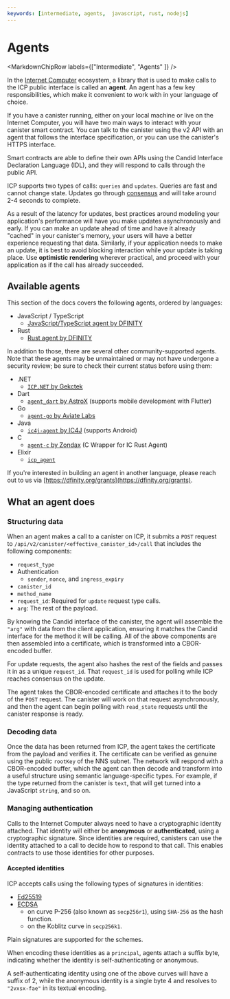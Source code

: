 ```yaml
---
keywords: [intermediate, agents,  javascript, rust, nodejs]
---
```



# Agents

<MarkdownChipRow labels={["Intermediate", "Agents" ]} />

In the [Internet Computer](https://learn.internetcomputer.org/hc/en-us/articles/33152818663444-What-is-ICP) ecosystem, a library that is used to make calls to the ICP public interface is called an **agent**. An agent has a few key responsibilities, which make it convenient to work with in your language of choice.

If you have a canister running, either on your local machine or live on the Internet Computer, you will have two main ways to interact with your canister smart contract.
You can talk to the canister using the v2 API with an agent that follows the interface specification, or you can use the canister's HTTPS interface.

Smart contracts are able to define their own APIs using the Candid Interface Declaration Language (IDL), and they will respond to calls through the public API.

ICP supports two types of calls: `queries` and `updates`. Queries are fast and cannot change state. Updates go through [consensus](https://learn.internetcomputer.org/hc/en-us/articles/34207558615956-Consensus) and will take around 2-4 seconds to complete.

As a result of the latency for updates, best practices around modeling your application's performance will have you make updates asynchronously and early. If you can make an update ahead of time and have it already "cached" in your canister's memory, your users will have a better experience requesting that data. Similarly, if your application needs to make an update, it is best to avoid blocking interaction while your update is taking place. Use **optimistic rendering** wherever practical, and proceed with your application as if the call has already succeeded.

## Available agents

This section of the docs covers the following agents, ordered by languages:

- JavaScript / TypeScript
    - [JavaScript/TypeScript agent by DFINITY](/docs/building-apps/interact-with-canisters/agents/javascript-agent)
- Rust
    - [Rust agent by DFINITY](/docs/building-apps/interact-with-canisters/agents/rust-agent)

In addition to those, there are several other community-supported agents. Note that these agents may be unmaintained or may not have undergone a security review; be sure to check their current status before using them:

- .NET
    - [`ICP.NET` by Gekctek](https://github.com/Gekctek/ICP.NET)
- Dart
    - [`agent_dart` by AstroX](https://github.com/AstroxNetwork/agent_dart) (supports mobile development with Flutter)
- Go
    - [`agent-go` by Aviate Labs](https://github.com/aviate-labs/agent-go)
- Java
    - [`ic4j-agent` by IC4J](https://github.com/ic4j/ic4j-agent) (supports Android)
- C
    - [`agent-c` by Zondax](https://github.com/Zondax/icp-client-cpp) (C Wrapper for IC Rust Agent)
- Elixir
    - [`icp_agent`](https://github.com/diodechain/icp_agent)

If you're interested in building an agent in another language, please reach out to us via [https://dfinity.org/grants](https://dfinity.org/grants).

## What an agent does

### Structuring data

When an agent makes a call to a canister on ICP, it submits a `POST` request to `/api/v2/canister/<effective_canister_id>/call` that includes the following components:

- `request_type`
- Authentication
    - `sender`, `nonce`, and `ingress_expiry`
- `canister_id`
- `method_name`
- `request_id`: Required for `update` request type calls.
- `arg`: The rest of the payload.

By knowing the Candid interface of the canister, the agent will assemble the `"arg"` with data from the client application, ensuring it matches the Candid interface for the method it will be calling. All of the above components are then assembled into a certificate, which is transformed into a CBOR-encoded buffer.

For update requests, the agent also hashes the rest of the fields and passes it in as a unique `request_id`. That `request_id` is used for polling while ICP reaches consensus on the update.

The agent takes the CBOR-encoded certificate and attaches it to the body of the `POST` request. The canister will work on that request asynchronously, and then the agent can begin polling with `read_state` requests until the canister response is ready.

### Decoding data

Once the data has been returned from ICP, the agent takes the certificate from the payload and verifies it. The certificate can be verified as genuine using the public `rootKey` of the NNS subnet. The network will respond with a CBOR-encoded buffer, which the agent can then decode and transform into a useful structure using semantic language-specific types. For example, if the type returned from the canister is `text`, that will get turned into a JavaScript `string`, and so on.

### Managing authentication

Calls to the Internet Computer always need to have a cryptographic identity attached. That identity will either be **anonymous** or **authenticated**, using a cryptographic signature. Since identities are required, canisters can use the identity attached to a call to decide how to respond to that call. This enables contracts to use those identities for other purposes.

#### Accepted identities

ICP accepts calls using the following types of signatures in identities:

- [Ed25519](https://ed25519.cr.yp.to/index.html)
- [ECDSA](https://nvlpubs.nist.gov/nistpubs/FIPS/NIST.FIPS.186-4.pdf)
    - on curve P-256 (also known as `secp256r1`), using `SHA-256` as the hash function.
    - on the Koblitz curve in `secp256k1`.

Plain signatures are supported for the schemes.

When encoding these identities as a `principal`, agents attach a suffix byte, indicating whether the identity is self-authenticating or anonymous.

A self-authenticating identity using one of the above curves will have a suffix of 2, while the anonymous identity is a single byte 4 and resolves to `"2vxsx-fae"` in its textual encoding.